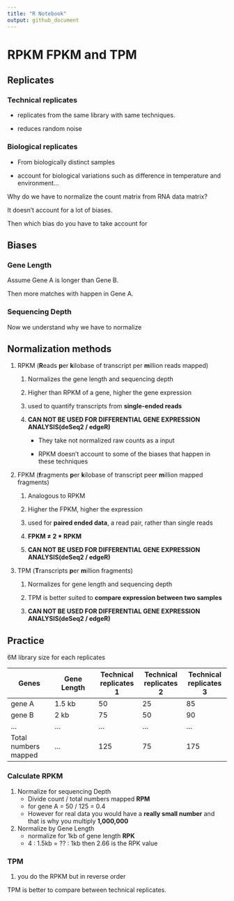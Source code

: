 ```yaml
---
title: "R Notebook"
output: github_document
---
```


# RPKM FPKM and TPM

## Replicates

### Technical replicates

-   replicates from the same library with same techniques.

-   reduces random noise

### Biological replicates

-   From biologically distinct samples

-   account for biological variations such as difference in temperature and environment...

Why do we have to normalize the count matrix from RNA data matrix?

It doesn't account for a lot of biases.

Then which bias do you have to take account for

## Biases

### Gene Length

Assume Gene A is longer than Gene B.

Then more matches with happen in Gene A.

### Sequencing Depth

Now we understand why we have to normalize

## Normalization methods

1.  RPKM (**R**eads **p**er **k**ilobase of transcript per **m**illion reads mapped)

    1.  Normalizes the gene length and sequencing depth

    2.  Higher than RPKM of a gene, higher the gene expression

    3.  used to quantify transcripts from **single-ended reads**

    4.  **CAN NOT BE USED FOR DIFFERENTIAL GENE EXPRESSION ANALYSIS(deSeq2 / edgeR)**

        -   They take not normalized raw counts as a input

        -   RPKM doesn't account to some of the biases that happen in these techniques

2.  FPKM (**f**ragments **p**er **k**ilobase of transcript peer **m**illion mapped fragments)

    1.  Analogous to RPKM

    2.  Higher the FPKM, higher the expression

    3.  used for **paired ended data**, a read pair, rather than single reads

    4.  **FPKM ≠ 2 \* RPKM**

    5.  **CAN NOT BE USED FOR DIFFERENTIAL GENE EXPRESSION ANALYSIS(deSeq2 / edgeR)**

3.  TPM (**T**ranscripts **p**er **m**illion fragments)

    1.  Normalizes for gene length and sequencing depth

    2.  TPM is better suited to **compare expression between two samples**

    3.  **CAN NOT BE USED FOR DIFFERENTIAL GENE EXPRESSION ANALYSIS(deSeq2 / edgeR)**

## Practice

6M library size for each replicates

| Genes                | Gene Length | Technical replicates 1 | Technical replicates 2 | Technical replicates 3 |
|---------------|---------------|---------------|---------------|---------------|
| gene A               | 1.5 kb      | 50                     | 25                     | 85                     |
| gene B               | 2 kb        | 75                     | 50                     | 90                     |
| ...                  | ...         | ...                    | ...                    | ...                    |
| Total numbers mapped | ...         | 125                    | 75                     | 175                    |

### Calculate RPKM

1.  Normalize for sequencing Depth
    -   Divide count / total numbers mapped **RPM**
    -   for gene A = 50 / 125 = 0.4
    -   However for real data you would have a **really small number** and that is why you multiply **1,000,000**
2.  Normalize by Gene Length
    -   normalize for 1kb of gene length **RPK**
    -   4 : 1.5kb = ?? : 1kb then 2.66 is the RPK value

### TPM

1.  you do the RPKM but in reverse order

TPM is better to compare between technical replicates.
